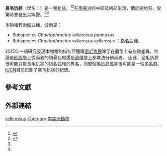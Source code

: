 {{Speciesbox
 | image = Chaetophractus vellerosus3.jpg
 | status = LC
 | status_system = iucn3.1
 | status_ref = <ref name=iucn>{{IUCN|version=2014.3| assessors = Abba, A.M.; Superina, M. | year = 2009 | id = 4368 | title = Chaetophractus vellerosus | downloaded=2010-10-31 }}</ref>
 | taxon=Chaetophractus vellerosus
 | display_parents = 11
 | authority = ([[約翰·愛德華·格雷|Gray]], 1865)
 | synonyms = 
 | range_map = Screaming Hairy Armadillo area.png
 | range_map_caption = 長毛犰狳的分佈
}}

'''長毛犰狳'''（學名：''{{lang|la |Chaetophractus vellerosus}}''）是一種[[犰狳|犰狳]]。<ref>{{cite journal |last1=Luaces |first1=JP |author2=Ciuccio M |author3=Rossi LF |author4=Faletti AG |author5=Cetica PD |author6=Casanave EB |author7=Merani MS  |year=2011 |title=Seasonal changes in ovarian steroid hormone concentrations in the large hairy armadillo (''Chaetophractus villosus'') and the crying armadillo (''Chaetophractus vellerosus'') |journal=Theriogenology |publisher= |volume=75 |issue=5 |pages=796–802 |pmid=21247625 |doi=10.1016/j.theriogenology.2010.09.029}}</ref><ref name="Neotropics">{{cite book |title=Mammals of the Neotropics: The central neotropics: Ecuador, Peru, Bolivia, Brazil |last=Eisenberg |first=John Frederick |authorlink= |author2=Redford, Kent Hubbard |year=1999 |publisher=University of Chicago Press |edition=illustrated |isbn=978-0-226-19542-1 |page=101 |pages= |url=http://books.google.co.in/books?id=p2MDAzCeQQoC&lpg=PA101&dq=Screaming%20Hairy%20Armadillo&pg=PA101#v=onepage&q=Screaming%20Hairy%20Armadillo&f=false |accessdate=19 May 2011 |archive-date=2013-10-21 |archive-url=https://web.archive.org/web/20131021171839/http://books.google.co.in/books?id=p2MDAzCeQQoC&lpg=PA101&dq=Screaming%20Hairy%20Armadillo&pg=PA101#v=onepage&q=Screaming%20Hairy%20Armadillo&f=false |dead-url=no }}</ref>在[[南美洲|南美洲]]的中部及南部生活，慣於挖地洞，受驚時會發出尖叫聲。<ref name=iucn/><ref name="Neotropics"/>

本物種有兩個亞種，分別是{{r|ITIS_624896}}：
* Subspecies ''Chaetophractus vellerosus pannosus'' {{small|(Thomas, 1902)}}
* Subspecies ''Chaetophractus vellerosus vellerosus'' {{small|(Gray, 1865)}}：指名亞種。
2015年一項研究發現本物種的指名亞種跟[[密毛犰狳|密毛犰狳]]除了在體型上有些微差異，無論是[[形態學|形態學]]上從兩者的頭骨比較還是[[遺傳學|遺傳學]]上都無法分辨兩者{{r|iucn|iucn_old|Abba 2015|Gibb 2016}}。
因此，密毛犰狳很可能只是長毛犰狳的指名亞種的異名，而整個[[毛犰狳属|毛犰狳属]]亦很可能是一個[[多系群|多系群]]{{r|Abba 2015|Gibb 2016}}。[[IUCN|IUCN]]目前已刪了密毛犰狳的紀錄{{r|iucn_old}}。

==參考文獻==
{{reflist |refs=
<ref name="Abba 2015">{{Cite journal|url=https://academic.oup.com/jmammal/article/96/4/673/846208|last=Abba|first=Agustín M.|last2=Cassini|first2=Guillermo H.|last3=Valverde|first3=Guido|last4=Tilak|first4=Marie-Ka|last5=Vizcaíno|first5=Sergio F.|last6=Superina|first6=Mariella|last7=Delsuc|first7=Frédéric|date=2015-08-03|title=Systematics of hairy armadillos and the taxonomic status of the Andean hairy armadillo (Chaetophractus nationi)|journal=''[[Journal_of_Mammalogy|Journal of Mammalogy]]''|issn=0022-2372|volume=96|issue=4|pages=673–689|doi=10.1093/jmammal/gyv082|access-date=2018-03-18|archive-date=2018-06-04|archive-url=https://web.archive.org/web/20180604112250/https://academic.oup.com/jmammal/article/96/4/673/846208|dead-url=no}}</ref>
<ref name="Gibb 2016">{{Cite journal
 |url          = https://academic.oup.com/mbe/article/33/3/621/2579287
 |last         = Gibb
 |first        = Gillian C.
 |last2        = Condamine
 |first2       = Fabien L.
 |last3        = Kuch
 |first3       = Melanie
 |last4        = Enk
 |first4       = Jacob
 |last5        = Moraes-Barros
 |first5       = Nadia
 |last6        = Superina
 |first6       = Mariella
 |last7        = Poinar
 |first7       = Hendrik N.
 |last8        = Delsuc
 |first8       = Frédéric
 |date         = 2016-03-01
 |title        = Shotgun Mitogenomics Provides a Reference Phylogenetic Framework and Timescale for Living Xenarthrans
 |journal      = ''[[Molecular_Biology_and_Evolution|Molecular Biology and Evolution]]''
 |issn         = 0737-4038
 |volume       = 33
 |issue        = 3
 |pages        = 621–642
 |doi          = 10.1093/molbev/msv250
 |access-date  = 2018-03-18
 |archive-date = 2018-06-04
 |archive-url  = https://web.archive.org/web/20180604181140/https://academic.oup.com/mbe/article/33/3/621/2579287
 |dead-url     = no
}}</ref>
<ref name="iucn_old">{{subst:IUCN2008 | assessors = Abba, A., Gomez, H. & Members of the IUCN SSC Edentate Specialist Group | year = 2008 | id = 4367 | title = Chaetophractus nationi | downloaded=2008-12-30 |archive-url=http://web.archive.org/web/20160417071218/http://www.iucnredlist.org/details/4367/0 |archive-date=2016-04-17 }}</ref>
<ref name="ITIS_624896">{{ITIS |id=624896 |taxon=Chaetophractus vellerosus |authority=(Gray, 1865) |access-date=2018-03-18 }}</ref>
}}

==外部連結==
{{Cingulata}}
{{Taxonbar}}
[[Category:毛犰狳属|vellerosus]]
[[Category:南美洲動物|Category:南美洲動物]]
{{mammal-stub}}